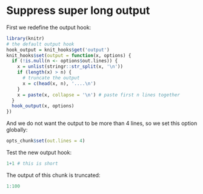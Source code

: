 # Suppress super long output

First we redefine the output hook:

```r
library(knitr)
# the default output hook
hook_output = knit_hooks$get('output')
knit_hooks$set(output = function(x, options) {
  if (!is.null(n <- options$out.lines)) {
    x = unlist(stringr::str_split(x, '\n'))
    if (length(x) > n) {
      # truncate the output
      x = c(head(x, n), '....\n')
    }
    x = paste(x, collapse = '\n') # paste first n lines together
  }
  hook_output(x, options)
})
```

And we do not want the output to be more than 4 lines, so we set this option globally:

```r
opts_chunk$set(out.lines = 4)
```

Test the new output hook:

```r
1+1 # this is short
```

The output of this chunk is truncated:

```r
1:100
```

